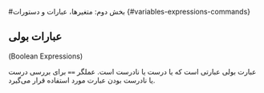#بخش دوم:  متغیرها، عبارات و دستورات {#variables-expressions-commands}
‌

## عبارات بولی 
([Boolean Expressions]{dir=ltr})

عبارت بولی عبارتی است که یا درست یا نادرست است.
عملگر  `==` برای بررسی درست یا نادرست بودن عبارت مورد استفاده قرار می‌گیرد. 
